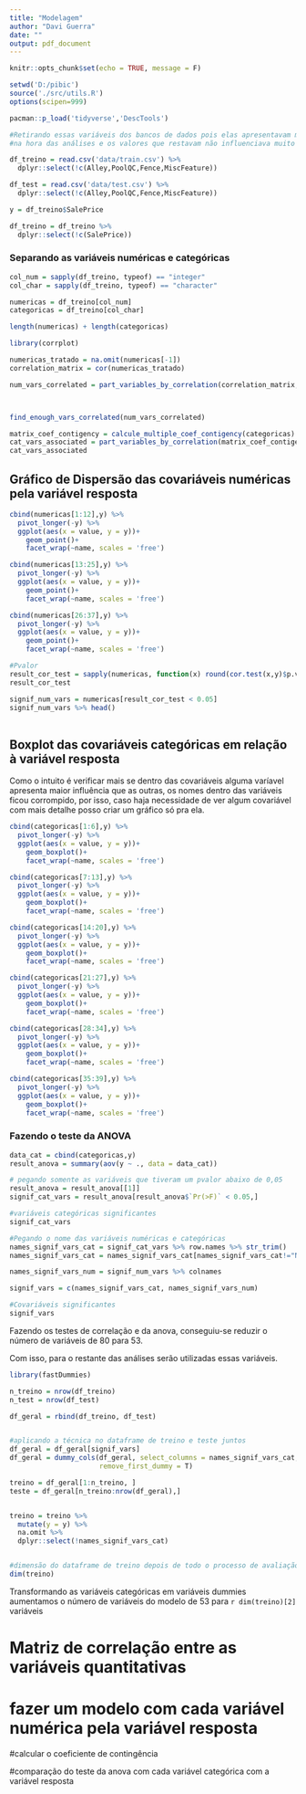 ```yaml
---
title: "Modelagem"
author: "Davi Guerra"
date: ""
output: pdf_document
---
```


```r
knitr::opts_chunk$set(echo = TRUE, message = F)
```

```r
setwd('D:/pibic')
source('./src/utils.R')
options(scipen=999)

pacman::p_load('tidyverse','DescTools')

#Retirando essas variáveis dos bancos de dados pois elas apresentavam muitos valores faltantes
#na hora das análises e os valores que restavam não influenciava muito na variável resposta

df_treino = read.csv('data/train.csv') %>%
  dplyr::select(!c(Alley,PoolQC,Fence,MiscFeature)) 

df_test = read.csv('data/test.csv') %>% 
  dplyr::select(!c(Alley,PoolQC,Fence,MiscFeature))

y = df_treino$SalePrice

df_treino = df_treino %>% 
  dplyr::select(!c(SalePrice))
```


### Separando as variáveis numéricas e categóricas
```r
col_num = sapply(df_treino, typeof) == "integer"
col_char = sapply(df_treino, typeof) == "character"

numericas = df_treino[col_num]
categoricas = df_treino[col_char]

length(numericas) + length(categoricas)
```

```r
library(corrplot)

numericas_tratado = na.omit(numericas[-1])
correlation_matrix = cor(numericas_tratado)

num_vars_correlated = part_variables_by_correlation(correlation_matrix, 0.5)$correlacionadas



find_enough_vars_correlated(num_vars_correlated)

```

```r
matrix_coef_contigency = calcule_multiple_coef_contigency(categoricas)
cat_vars_associated = part_variables_by_correlation(matrix_coef_contigency, 0.5)$correlacionadas
cat_vars_associated
```






## Gráfico de Dispersão das covariáveis numéricas pela variável resposta

```r


cbind(numericas[1:12],y) %>% 
  pivot_longer(-y) %>% 
  ggplot(aes(x = value, y = y))+
    geom_point()+
    facet_wrap(~name, scales = 'free')

cbind(numericas[13:25],y) %>% 
  pivot_longer(-y) %>% 
  ggplot(aes(x = value, y = y))+
    geom_point()+
    facet_wrap(~name, scales = 'free')

cbind(numericas[26:37],y) %>% 
  pivot_longer(-y) %>% 
  ggplot(aes(x = value, y = y))+
    geom_point()+
    facet_wrap(~name, scales = 'free')

```
\subsection{Teste de correlação de pearson }
```r

#Pvalor
result_cor_test = sapply(numericas, function(x) round(cor.test(x,y)$p.value,5))
result_cor_test

signif_num_vars = numericas[result_cor_test < 0.05]
signif_num_vars %>% head()
  
```

## Boxplot das covariáveis categóricas em relação à variável resposta

Como o intuito é verificar mais se dentro das covariáveis alguma varíavel apresenta maior influência que as outras, os nomes dentro das variáveis ficou corrompido, por isso, caso haja necessidade de ver algum covariável com mais detalhe posso criar um gráfico só pra ela.

```r



cbind(categoricas[1:6],y) %>% 
  pivot_longer(-y) %>% 
  ggplot(aes(x = value, y = y))+
    geom_boxplot()+
    facet_wrap(~name, scales = 'free')

cbind(categoricas[7:13],y) %>% 
  pivot_longer(-y) %>% 
  ggplot(aes(x = value, y = y))+
    geom_boxplot()+
    facet_wrap(~name, scales = 'free')

cbind(categoricas[14:20],y) %>% 
  pivot_longer(-y) %>% 
  ggplot(aes(x = value, y = y))+
    geom_boxplot()+
    facet_wrap(~name, scales = 'free')

cbind(categoricas[21:27],y) %>% 
  pivot_longer(-y) %>% 
  ggplot(aes(x = value, y = y))+
    geom_boxplot()+
    facet_wrap(~name, scales = 'free')

cbind(categoricas[28:34],y) %>% 
  pivot_longer(-y) %>% 
  ggplot(aes(x = value, y = y))+
    geom_boxplot()+
    facet_wrap(~name, scales = 'free')

cbind(categoricas[35:39],y) %>% 
  pivot_longer(-y) %>% 
  ggplot(aes(x = value, y = y))+
    geom_boxplot()+
    facet_wrap(~name, scales = 'free')


```

### Fazendo o teste da ANOVA
```r
data_cat = cbind(categoricas,y) 
result_anova = summary(aov(y ~ ., data = data_cat))

```

```r
# pegando somente as variáveis que tiveram um pvalor abaixo de 0,05
result_anova = result_anova[[1]]
signif_cat_vars = result_anova[result_anova$`Pr(>F)` < 0.05,]

#variáveis categóricas significantes
signif_cat_vars

```


```r
#Pegando o nome das variáveis numéricas e categóricas
names_signif_vars_cat = signif_cat_vars %>% row.names %>% str_trim() 
names_signif_vars_cat = names_signif_vars_cat[names_signif_vars_cat!="NA"]

names_signif_vars_num = signif_num_vars %>% colnames

signif_vars = c(names_signif_vars_cat, names_signif_vars_num)

#Covariáveis significantes
signif_vars


```

Fazendo os testes de correlação e da anova, conseguiu-se reduzir o número de variáveis de 80 para 53.

Com isso, para o restante das análises serão utilizadas essas variáveis.


\subsection{Criação das variáveis dummies}


```r
library(fastDummies)

n_treino = nrow(df_treino)
n_test = nrow(df_test)

df_geral = rbind(df_treino, df_test)


#aplicando a técnica no dataframe de treino e teste juntos
df_geral = df_geral[signif_vars]
df_geral = dummy_cols(df_geral, select_columns = names_signif_vars_cat, 
                      remove_first_dummy = T)

treino = df_geral[1:n_treino, ]
teste = df_geral[n_treino:nrow(df_geral),]


treino = treino %>% 
  mutate(y = y) %>% 
  na.omit %>% 
  dplyr::select(!names_signif_vars_cat) 


#dimensão do dataframe de treino depois de todo o processo de avaliação e criação de variáveis
dim(treino)
```


Transformando as variáveis categóricas em variáveis dummies aumentamos o número de variáveis do modelo de 53 para `r dim(treino)[2]` variáveis


\subsection{Seleção do modelo}

<!-- Usando a fórmula do backward usando o critério de aic chegamos nos seguintes resultados: -->
<!-- ```{r, results='hide'} -->

<!-- library(MASS) -->


<!-- model = lm(y~., data = treino) -->
<!-- best_model = stepAIC(model, direction = 'backward') -->

<!-- ``` -->

<!-- Número de variáveis selecionadas: -->
<!-- ```{r} -->
<!-- best_model$coefficients %>% names %>% length -->
<!-- ``` -->
<!-- Variáveis selecionadas: -->

<!-- ```{r} -->
<!-- best_model$coefficients %>% names -->
<!-- ``` -->

<!-- Gráfico de resíduos: -->

<!-- ```{r} -->
<!-- plot(best_model$residuals) -->
<!-- ``` -->


<!-- Preparando os dados de teste para a predição: -->
<!-- ```{r} -->
<!-- teste = teste %>% -->
<!--   dplyr::select(!names_signif_vars_cat) -->
<!-- ``` -->

<!-- Fazendo a avaliação do modelo: -->
<!-- ```{r} -->
<!-- library(forecast) -->

<!-- y_true = y -->
<!-- y_pred = predict(best_model, treino) -->

<!-- accuracy(y_true, y_pred) -->
<!-- ``` -->









# Matriz de correlação entre as variáveis quantitativas

# fazer um modelo com cada variável numérica pela variável resposta

#calcular o coeficiente de contingência

#comparação do teste da anova com cada variável categórica com a variável resposta









